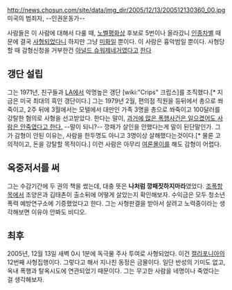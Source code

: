 http://news.chosun.com/site/data/img_dir/2005/12/13/200512130360_00.jpg
미국의 범죄자, --인권운동가--

사람들은 이 사람에 대해서 다룰 때, [[노벨평화상]] 후보로 5번이나 올라갔니 [[인종차별]] 때문에 결국 [[사형]]되었다니 하지만 그냥 [[미화]]일 뿐이다. 이 사람은 흉악범일 뿐이다. 사형당할 때 감형신청을 거부한건 [[아널드 슈워제네거]]였다고 [http://www.chosun.com/svc/content_view/content_view.html?contid=2005121370360 한다]

== 갱단 설립 ==
그는 1971년, 친구들과 [[LA]]에서 악명높은 갱단 [wiki:"Crips" 크립스]를 조직했다.[* 지금은 미국 최대의 흑인 갱단이다.] 그는 1979년 2월, 편의점 직원을 등뒤에서 총으로 쏴죽이고, 2주 뒤에 3월에서는 모텔에서 대만인 가족 3명을 총으로 쏴죽이고 100달러를 강탈한 혐의로 사형을 선고받았다. 한다는 말이, [[술은 마셨지만 음주운전은 하지 않았다|과거에 많은 폭행사건은 일으켰어도 사람은 안죽였다고 한다.]] --말이 되니?-- 깡패가 살인을 안했다는게 말이 된단말인가. 그가 감형이 안된 이유는, 사람을 한두명도 아니고 3명이상 살해했다는것이다.[* 물론 고의적이고, 돈을 강탈할 목적이다.] 이런 사람은 아무리 [[여론몰이]]를 해도 감형이 어렵다.

== 옥중저서를 써 ==
그는 수감기간에 두 권의 책을 썼는데, 대충 뜻은 '''나처럼 깡패짓하지마라'''였었다. [[조폭]]항목에서 조양은과 김태촌이 출소뒤에 어떻게 살았는지 확인해보자. 수익금은 모두 청소년 폭력 예방연구소에 기증했었다고 한다. 그는 사형판결을 받아서 살려고 노력중이라는 생각해보면 이유야 안봐도 비디오.

== 최후 ==
2005년, 12월 13일 새벽 0시 1분에 독극물 주사 투여로 사형되었다. 이건 [[캘리포니아]]의 12번째 사형집행이다. 그렇다고 해서 지나친 동정은 금물이다. 일단 반성의 기미도 없고,옥내 폭행과 탈옥시도에 연관되었기 때문이다. 그는 무고한 사람을 네명이나 죽였다는 걸 생각해보자.
